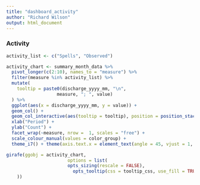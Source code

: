 ---
title: "dashboard_activity"
author: "Richard Wilson"
output: html_document
---


### Activity

```{r activity prep}

activity_list <- c("Spells", "Observed")

activity_chart <- summary_month_data %>%
  pivot_longer(c(2:10), names_to = "measure") %>%
  filter(measure %in% activity_list) %>%
  mutate(
    tooltip = paste0(discharge_yyyy_mm, "\n",
                   measure, "; ", value)
  ) %>%
  ggplot(aes(x = discharge_yyyy_mm, y = value)) +
  geom_col() +
  geom_col_interactive(aes(tooltip = tooltip), position = position_stack(reverse = TRUE)) +
  xlab("Period") +
  ylab("Count") +
  facet_wrap(~measure, nrow =  1, scales = "free") +
  scale_colour_manual(values = color_group) +
  theme_i7() + theme(axis.text.x = element_text(angle = 45, vjust = 1, hjust = 1))

```

```{r activity charts,  include=TRUE, fig.hieght=5,fig.width=12}

girafe(ggobj = activity_chart,
                       options = list(
                       opts_sizing(rescale = FALSE),
                         opts_tooltip(css = tooltip_css, use_fill = TRUE)
    ))
```
